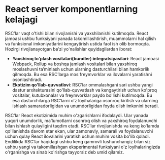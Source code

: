# React server komponentlarning kelajagi 

RSC’lar vaqt o'tishi bilan rivojlanishi va yaxshilanishi kutilmoqda. React jamoasi ushbu funksiyani yanada takomillashtirish, muammolarni hal qilish va funksional imkoniyatlarini kengaytirish ustida faol ish olib bormoqda. Hozirgi rivojlanayotgan ba’zi yo'nalishlar quyidagilardan iborat:
- **Yaxshiroq to'plash vositalari(bundler) integratsiyasilari**: React jamoasi Webpack, Rollup va boshqa jamlash vositalari bilan yaxshiroq moslashuvni ta’minlash uchun ularning dasturchilari bilan hamkorlik qilmoqda. Bu esa RSC’larga mos freymvorklar va ilovalarni yaratishni osonlashtiradi.
- **Ekotizim qo'llab-quvvatlovi**: RSC’lar ommalashgani sari ushbu yangi dastur arxitekturasini qo'llab-quvvatlash va kengaytirish uchun ko'proq vositalar, kutubxonalar va freymvorklar paydo bo'lishi kutilmoqda. Bu esa dasturchilarga RSC’larni o'z loyihalariga osonroq kiritish va ularning ishlash samaradorligidan va unumdorligidan foyda olish imkonini beradi.

RSC’lar React ekotizimida muhim o'zgarishlarni ifodalaydi. Ular yanada yuqori unumdorlik, ma’lumotlarni osonroq olish va yaxshiroq foydalanuvchi bilan ishlash qulayligini taqdim etadi. RSC’lar rivojlanishda va keng ko'lamda qo'llanishda davom etar ekan, ular zamonaviy, samarali va foydalanuvchi uchun qulay React ilovalarini yaratish uchun muhim vosita bo'lib qoladi. Endilikda RSC’lar haqidagi ushbu keng qamrovli tushunchangiz bilan siz ushbu yangi va takomillashgan eksperimental funksiyani o'z loyihalaringizda o'rganishga va sinab ko'rishga tayyorsiz deb umid qilamiz.
